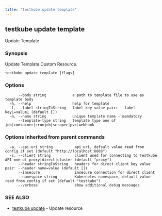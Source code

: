 ```yaml
---
title: "testkube update template"
---
```



<LegacyWarning />

## testkube update template

Update Template

### Synopsis

Update Template Custom Resource.

```
testkube update template [flags]
```

### Options

```
      --body string            a path to template file to use as template body
  -h, --help                   help for template
  -l, --label stringToString   label key value pair: --label key1=value1 (default [])
  -n, --name string            unique template name - mandatory
      --template-type string   template type one of job|container|cronjob|scraper|pvc|webhook
```

### Options inherited from parent commands

```
  -a, --api-uri string          api uri, default value read from config if set (default "http://localhost:8088")
  -c, --client string           client used for connecting to Testkube API one of proxy|direct|cluster (default "proxy")
      --header stringToString   headers for direct client key value pair: --header name=value (default [])
      --insecure                insecure connection for direct client
      --namespace string        Kubernetes namespace, default value read from config if set (default "testkube")
      --verbose                 show additional debug messages
```

### SEE ALSO

* [testkube update](testkube-update.mdx)	 - Update resource

